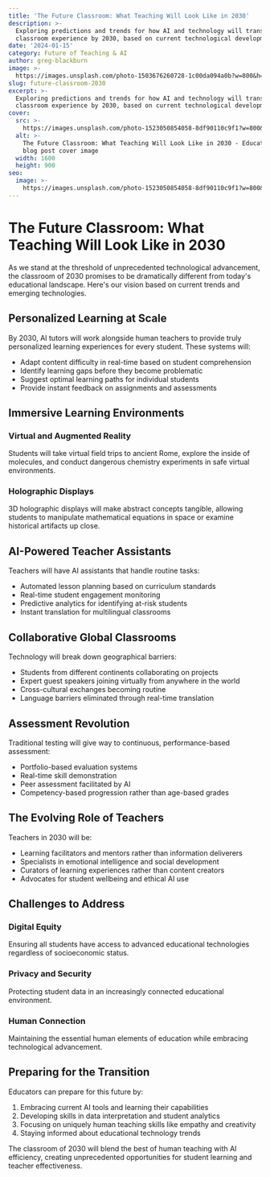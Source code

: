 ```yaml
---
title: 'The Future Classroom: What Teaching Will Look Like in 2030'
description: >-
  Exploring predictions and trends for how AI and technology will transform the
  classroom experience by 2030, based on current technological developments.
date: '2024-01-15'
category: Future of Teaching & AI
author: greg-blackburn
image: >-
  https://images.unsplash.com/photo-1503676260728-1c00da094a0b?w=800&h=400&fit=crop
slug: future-classroom-2030
excerpt: >-
  Exploring predictions and trends for how AI and technology will transform the
  classroom experience by 2030, based on current technological developments.
cover:
  src: >-
    https://images.unsplash.com/photo-1523050854058-8df90110c9f1?w=800&h=400&fit=crop
  alt: >-
    The Future Classroom: What Teaching Will Look Like in 2030 - Educational
    blog post cover image
  width: 1600
  height: 900
seo:
  image: >-
    https://images.unsplash.com/photo-1523050854058-8df90110c9f1?w=800&h=400&fit=crop
---
```


# The Future Classroom: What Teaching Will Look Like in 2030

As we stand at the threshold of unprecedented technological advancement, the classroom of 2030 promises to be dramatically different from today's educational landscape. Here's our vision based on current trends and emerging technologies.

## Personalized Learning at Scale

By 2030, AI tutors will work alongside human teachers to provide truly personalized learning experiences for every student. These systems will:

- Adapt content difficulty in real-time based on student comprehension
- Identify learning gaps before they become problematic
- Suggest optimal learning paths for individual students
- Provide instant feedback on assignments and assessments

## Immersive Learning Environments

### Virtual and Augmented Reality
Students will take virtual field trips to ancient Rome, explore the inside of molecules, and conduct dangerous chemistry experiments in safe virtual environments.

### Holographic Displays
3D holographic displays will make abstract concepts tangible, allowing students to manipulate mathematical equations in space or examine historical artifacts up close.

## AI-Powered Teacher Assistants

Teachers will have AI assistants that handle routine tasks:

- Automated lesson planning based on curriculum standards
- Real-time student engagement monitoring
- Predictive analytics for identifying at-risk students
- Instant translation for multilingual classrooms

## Collaborative Global Classrooms

Technology will break down geographical barriers:

- Students from different continents collaborating on projects
- Expert guest speakers joining virtually from anywhere in the world
- Cross-cultural exchanges becoming routine
- Language barriers eliminated through real-time translation

## Assessment Revolution

Traditional testing will give way to continuous, performance-based assessment:

- Portfolio-based evaluation systems
- Real-time skill demonstration
- Peer assessment facilitated by AI
- Competency-based progression rather than age-based grades

## The Evolving Role of Teachers

Teachers in 2030 will be:

- Learning facilitators and mentors rather than information deliverers
- Specialists in emotional intelligence and social development
- Curators of learning experiences rather than content creators
- Advocates for student wellbeing and ethical AI use

## Challenges to Address

### Digital Equity
Ensuring all students have access to advanced educational technologies regardless of socioeconomic status.

### Privacy and Security
Protecting student data in an increasingly connected educational environment.

### Human Connection
Maintaining the essential human elements of education while embracing technological advancement.

## Preparing for the Transition

Educators can prepare for this future by:

1. Embracing current AI tools and learning their capabilities
2. Developing skills in data interpretation and student analytics
3. Focusing on uniquely human teaching skills like empathy and creativity
4. Staying informed about educational technology trends

The classroom of 2030 will blend the best of human teaching with AI efficiency, creating unprecedented opportunities for student learning and teacher effectiveness.
